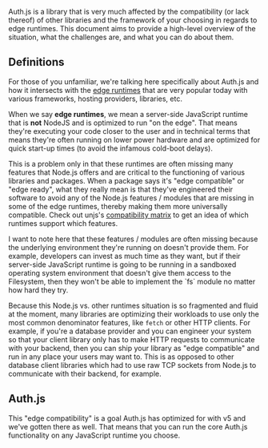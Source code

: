 Auth.js is a library that is very much affected by the compatibility (or lack thereof) of other libraries and the framework of your choosing in regards to edge runtimes. This document aims to provide a high-level overview of the situation, what the challenges are, and what you can do about them.

## Definitions

For those of you unfamiliar, we're talking here specifically about Auth.js and how it intersects with the [edge runtimes](https://runtime-compat.unjs.io) that are very popular today with various frameworks, hosting providers, libraries, etc.

When we say **edge runtimes**, we mean a server-side JavaScript runtime that is **not** NodeJS and is optimized to run "on the edge". That means they're executing your code closer to the user and in technical terms that means they're often running on lower power hardware and are optimized for quick start-up times (to avoid the infamous cold-boot delays).

This is a problem only in that these runtimes are often missing many features that Node.js offers and are critical to the functioning of various libraries and packages. When a package says it's "edge compatible" or "edge ready", what they really mean is that they've engineered their software to avoid any of the Node.js features / modules that are missing in some of the edge runtimes, thereby making them more universally compatible. Check out unjs's [compatibility matrix](https://runtime-compat.unjs.io) to get an idea of which runtimes support which features.

<Callout>
  I want to note here that these features / modules are often missing because
  the underlying environment they're running on doesn't provide them. For
  example, developers can invest as much time as they want, but if their
  server-side JavaScript runtime is going to be running in a sandboxed operating
  system environment that doesn't give them access to the Filesystem, then they
  won't be able to implement the `fs` module no matter how hard they try.
</Callout>

Because this Node.js vs. other runtimes situation is so fragmented and fluid at the moment, many libraries are optimizing their workloads to use only the most common denominator features, like `fetch` or other HTTP clients. For example, if you're a database provider and you can engineer your system so that your client library only has to make HTTP requests to communicate with your backend, then you can ship your library as "edge compatible" and run in any place your users may want to. This is as opposed to other database client libraries which had to use raw TCP sockets from Node.js to communicate with their backend, for example.

## Auth.js

This "edge compatibility" is a goal Auth.js has optimized for with v5 and we've gotten there as well. That means that you can run the core Auth.js functionality on any JavaScript runtime you choose.
